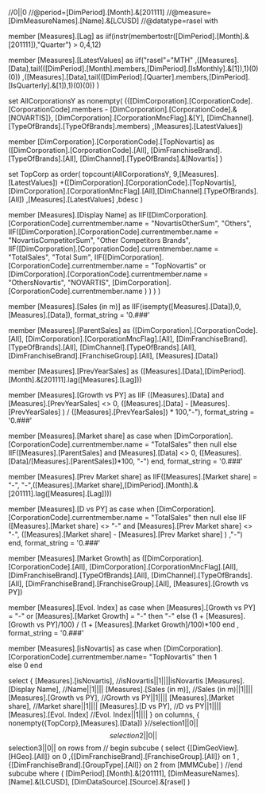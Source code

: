 //0||0
//@period=[DimPeriod].[Month].&[201111]
//@measure=[DimMeasureNames].[Name].&[LCUSD]
//@datatype=rasel
with

member [Measures].[Lag] as
	iif(instr(membertostr([DimPeriod].[Month].&[201111]),"Quarter") > 0,4,12)

member [Measures].[LatestValues] as
	iif("rasel"="MTH"
		,([Measures].[Data],tail(([DimPeriod].[Month].members,[DimPeriod].[IsMonthly].&[1]),1)(0)(0))
		,([Measures].[Data],tail(([DimPeriod].[Quarter].members,[DimPeriod].[IsQuarterly].&[1]),1)(0)(0))
	)

set AllCorporationsY as
	nonempty(
		({[DimCorporation].[CorporationCode].[CorporationCode].members - 
					[DimCorporation].[CorporationCode].&[NOVARTIS]},
		[DimCorporation].[CorporationMncFlag].&[Y],
		[DimChannel].[TypeOfBrands].[TypeOfBrands].members)
	,[Measures].[LatestValues])

member [DimCorporation].[CorporationCode].[TopNovartis] as 
	([DimCorporation].[CorporationCode].[All],
	[DimFranchiseBrand].[TypeOfBrands].[All],
	[DimChannel].[TypeOfBrands].&[Novartis]
	)
	
set TopCorp as
	order(
		topcount(AllCorporationsY, 9,[Measures].[LatestValues])
		+([DimCorporation].[CorporationCode].[TopNovartis],[DimCorporation].[CorporationMncFlag].[All],[DimChannel].[TypeOfBrands].[All])
	,[Measures].[LatestValues]
	,bdesc
	)

member [Measures].[Display Name] as
	IIF([DimCorporation].[CorporationCode].currentmember.name = "NovartisOtherSum", 
		"Others",
		IIF([DimCorporation].[CorporationCode].currentmember.name = "NovartisCompetitorSum",
			"Other Competitors Brands",
			IIF([DimCorporation].[CorporationCode].currentmember.name = "TotalSales",
				"Total Sum",
				IIF([DimCorporation].[CorporationCode].currentmember.name = "TopNovartis"
						or [DimCorporation].[CorporationCode].currentmember.name = "OthersNovartis",
					"NOVARTIS",
					[DimCorporation].[CorporationCode].currentmember.name
				)
			)
		)
	)

member [Measures].[Sales (in m)] as
	IIF(isempty([Measures].[Data]),0,[Measures].[Data]), format_string = '0.###'

member [Measures].[ParentSales] as
	([DimCorporation].[CorporationCode].[All],
	[DimCorporation].[CorporationMncFlag].[All],
	[DimFranchiseBrand].[TypeOfBrands].[All],
	[DimChannel].[TypeOfBrands].[All],
	[DimFranchiseBrand].[FranchiseGroup].[All],
	[Measures].[Data])

member [Measures].[PrevYearSales] as
	([Measures].[Data],[DimPeriod].[Month].&[201111].lag([Measures].[Lag]))

member [Measures].[Growth vs PY] as
IIF ([Measures].[Data]  and [Measures].[PrevYearSales] <> 0, 
	([Measures].[Data] - [Measures].[PrevYearSales] ) 
	/ ([Measures].[PrevYearSales]) * 100,"-"), format_string = '0.###'

member [Measures].[Market share] as
	case when [DimCorporation].[CorporationCode].currentmember.name = "TotalSales" then
		null
	else
	IIF([Measures].[ParentSales] and [Measures].[Data] <> 0, 
		([Measures].[Data]/[Measures].[ParentSales])*100, "-")
	end, format_string = '0.###'

member [Measures].[Prev Market share] as
	IIF([Measures].[Market share] = "-",
		"-",([Measures].[Market share],[DimPeriod].[Month].&[201111].lag([Measures].[Lag])))

member [Measures].[D vs PY] as
	case when [DimCorporation].[CorporationCode].currentmember.name = "TotalSales" then
		null
	else
	IIF ([Measures].[Market share] <> "-" and [Measures].[Prev Market share] <> "-", 
		([Measures].[Market share] - [Measures].[Prev Market share] ) ,"-")
	end, format_string = '0.###'

member [Measures].[Market Growth] as
	([DimCorporation].[CorporationCode].[All],
	[DimCorporation].[CorporationMncFlag].[All],
	[DimFranchiseBrand].[TypeOfBrands].[All],
	[DimChannel].[TypeOfBrands].[All],
	[DimFranchiseBrand].[FranchiseGroup].[All],
	[Measures].[Growth vs PY])

member [Measures].[Evol. Index] as
	case when [Measures].[Growth vs PY] = "-" or [Measures].[Market Growth] = "-"
	then "-"
	else (1 + [Measures].[Growth vs PY]/100) / (1 + [Measures].[Market Growth]/100)*100 end
	, format_string = '0.###'
	
member [Measures].[isNovartis] as 
	case when [DimCorporation].[CorporationCode].currentmember.name= "TopNovartis" then
		1	
	else 0 
	end

select 
{
	[Measures].[isNovartis],	//isNovartis||1||||isNovartis
	[Measures].[Display Name],	//Name||1||||
	[Measures].[Sales (in m)],	//Sales (in m)||1||||
	[Measures].[Growth vs PY],	//Growth vs PY||1||||
	[Measures].[Market share],	//Market share||1||||
	[Measures].[D vs PY],		//D vs PY||1||||
	[Measures].[Evol. Index]	//Evol. Index||1||||
} on columns,
{
	nonempty({TopCorp},[Measures].[Data])
}//selection1||0||$$selection2||0||$$selection3||0||
on rows
from
// begin subcube
(
	select 
		{[DimGeoView].[HGeo].[All]} on 0 
		,{[DimFranchiseBrand].[FranchiseGroup].[All]}	on 1
		,{[DimFranchiseBrand].[GroupType].[All]} on 2
	from [MMMCube]
)
//end subcube
where (
		[DimPeriod].[Month].&[201111],
		[DimMeasureNames].[Name].&[LCUSD],
		[DimDataSource].[Source].&[rasel]
)	